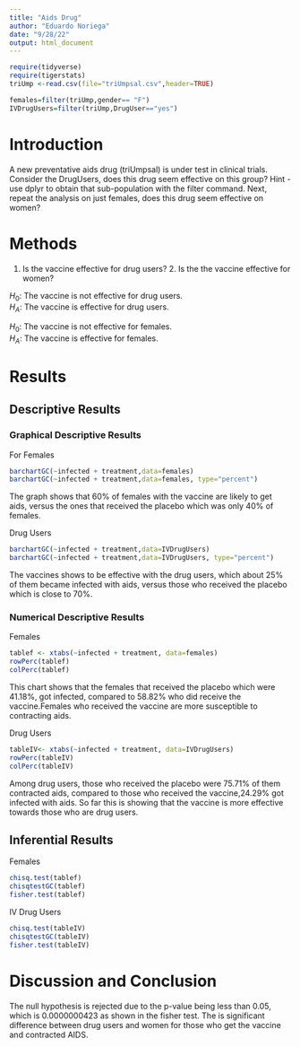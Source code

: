 ```yaml
---
title: "Aids Drug"
author: "Eduardo Noriega"
date: "9/28/22"
output: html_document
---
```


```r
require(tidyverse)
require(tigerstats)
triUmp <-read.csv(file="triUmpsal.csv",header=TRUE)

females=filter(triUmp,gender== "F")
IVDrugUsers=filter(triUmp,DrugUser=="yes")
```

# Introduction

<!--In this section you explain what you are trying to show.  Where did the data come from?  What is the research or other question you are trying to answer?  If you skimp in this section expect to be marked down in your grade. Paint a picture of the project a couple of paragraphs is expected!-->

A new  preventative aids drug (triUmpsal) is under test in clinical trials. Consider the DrugUsers, does this drug seem effective on this group?  Hint - use dplyr to obtain that sub-population with the filter command.  Next, repeat the analysis on just females, does this drug seem effective on women?

<!-- Be sure to produce Descriptive Results and Inferential Results for both groups. !-->

# Methods

<!--Decide on your methods:  use "variable analysis" or other appropriate descriptors.  Make sure to choose at least one graphical method and at least one numerical method. Discuss what data manipulations may be needed, for example sub-setting or other binning procedures and what sort of graphical displays and inferential tools will be used!-->

1. Is the vaccine effective for drug users? 2. Is the the vaccine effective for women?

$H_0$: The vaccine is not effective for drug users.  
$H_A$: The vaccine is effective for drug users.  

$H_0$: The vaccine is not effective for females.  
$H_A$: The vaccine is effective for females.  

# Results

<!--Divide this section into two sub-sections:  One for your descriptive results and one for your inferential results.!-->

## Descriptive Results

### Graphical Descriptive Results

<!--Graphical results here.  Make sure to show your code.  Provide appropriate labels for axes, giving units if possible, and provide a good title for the graph, too.  Use the graphical results to describe patterns, if any, that exist in the data as focused toward the research question. Bottom line is to explain the features of the graph that are relevant to conforming to or departing from what is expected by the null hypothesis !-->

For Females

```r
barchartGC(~infected + treatment,data=females)
barchartGC(~infected + treatment,data=females, type="percent")

```

The graph shows that 60% of females with the vaccine are likely to get aids, versus the ones that received the placebo which was only 40% of females.

Drug Users  

```r
barchartGC(~infected + treatment,data=IVDrugUsers)
barchartGC(~infected + treatment,data=IVDrugUsers, type="percent")

```

The vaccines shows to be effective with the drug users, which about 25% of them became infected with aids, versus those who received the placebo which is close to 70%.

### Numerical Descriptive Results

<!--Numerical results go here. Use the numerical results to describe the patterns, if any, that exist in the data as focused toward the research question!-->

Females

```r
tablef <- xtabs(~infected + treatment, data=females)
rowPerc(tablef)
colPerc(tablef)
```
This chart shows that the females that received the placebo which were
41.18%, got infected, compared to 58.82% who did receive the vaccine.Females who received the vaccine are more susceptible to contracting aids.

Drug Users
```r
tableIV<- xtabs(~infected + treatment, data=IVDrugUsers)
rowPerc(tableIV)
colPerc(tableIV)
```
Among drug users, those who received the placebo were 75.71% of them contracted aids, compared to those who received the vaccine,24.29% got infected with aids. So far this is showing that the vaccine is more effective towards those who are drug users.  

## Inferential Results

<!--State hypothesis clearly.  Make sure your discussion of the inferential test covers all the aspects that the test output produces, such as test statistic, p-value etc.  Make a decision about the null hypothesis, explain the assumptions on which the selected test/procedure was based, and why the chosen procedure satisfies the assumptions and is appropriate to answer the research question!-->

Females
```r
chisq.test(tablef)
chisqtestGC(tablef)
fisher.test(tablef)
```



IV Drug Users
```r
chisq.test(tableIV)
chisqtestGC(tableIV)
fisher.test(tableIV)
```


  
# Discussion and Conclusion

<!--Discussion and conclusion here.  If you found a relationship be sure to consider whether the relationship occurs because one of the variables causes the other, or whether they perhasps are related for some other reason.  Watch the chapter 6 videos from the George Town videos collection.!

Report on both Drug Users and Females.  Be sure to include the odds for both groups.
-->
The null hypothesis is rejected due to the p-value being less than 0.05, which is 0.0000000423 as shown in the fisher test. The is significant difference between drug users and women for those who get the vaccine and contracted AIDS.
 
